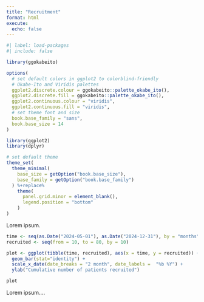 ```yaml
---
title: "Recruitment"
format: html
execute: 
  echo: false  
---
```


```r
#| label: load-packages
#| include: false

library(ggokabeito)

options(
  # set default colors in ggplot2 to colorblind-friendly
  # Okabe-Ito and Viridis palettes
  ggplot2.discrete.colour = ggokabeito::palette_okabe_ito(),
  ggplot2.discrete.fill = ggokabeito::palette_okabe_ito(),
  ggplot2.continuous.colour = "viridis",
  ggplot2.continuous.fill = "viridis",
  # set theme font and size
  book.base_family = "sans",
  book.base_size = 14
)

library(ggplot2)
library(dplyr)

# set default theme
theme_set(
  theme_minimal(
    base_size = getOption("book.base_size"),
    base_family = getOption("book.base_family")
  ) %+replace%
    theme(
      panel.grid.minor = element_blank(),
      legend.position = "bottom"
    )
)
```

Lorem ipsum.

```r
time <- seq(as.Date("2024-05-01"), as.Date("2024-12-31"), by = "months")
recruited <- seq(from = 10, to = 80, by = 10)

plot <- ggplot(tibble(time, recruited), aes(x = time, y = recruited)) +
  geom_bar(stat="identity") +
  scale_x_date(date_breaks = "2 month", date_labels =  "%b %Y") +
  ylab("Cumulative number of patients recruited")

plot
```

::: {layout-ncol="2"}
Lorem ipsum....
:::

